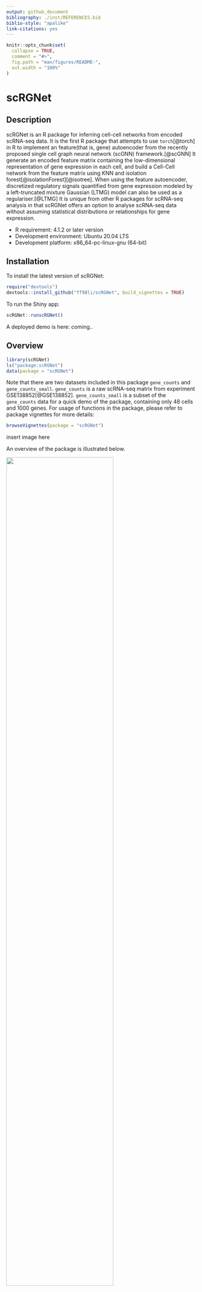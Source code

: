 ```yaml
---
output: github_document
bibliography: ./inst/REFERENCES.bib
biblio-style: "apalike"
link-citations: yes
---
```


<!-- README.md is generated from README.Rmd. Please edit that file -->

```r
knitr::opts_chunk$set(
  collapse = TRUE,
  comment = "#>",
  fig.path = "man/figures/README-",
  out.width = "100%"
)
```

# scRGNet

## Description
<!-- badges: start -->
<!-- badges: end -->

scRGNet is an R package for inferring cell-cell networks from encoded scRNA-seq data.
It is the first R package that attempts to use `torch`[@torch] in R to implement an feature(that is, gene) autoencoder from the recently proposed single cell graph neural network (scGNN) framework.[@scGNN] It generate an encoded feature matrix containing the low-dimensional representation of gene expression in each cell, and build a Cell-Cell network from the feature matrix using KNN and isolation forest[@isolationForest][@isotree]. When using the feature autoencoder, discretized regulatory signals quantified from gene expression modeled by a left-truncated mixture Gaussian (LTMG) model can also be used as a regulariser.[@LTMG] It is unique from other R packages for scRNA-seq analysis in that scRGNet offers an option to analyse scRNA-seq data without assuming statistical distributions or relationships for gene expression.

- R requirement: 4.1.2 or later version
- Development environment: Ubuntu 20.04 LTS
- Development platform: x86_64-pc-linux-gnu (64-bit)

## Installation

To install the latest version of scRGNet:

``` r
require("devtools")
devtools::install_github("ff98li/scRGNet", build_vignettes = TRUE)
```

To run the Shiny app:

``` r
scRGNet::runscRGNet()
```

A deployed demo is here: coming..

## Overview

```r
library(scRGNet)
ls("package:scRGNet")
data(package = "scRGNet")
```

Note that there are two datasets included in this package `gene_counts` and `gene_counts_small`. `gene_counts` is a raw scRNA-seq matrix from experiment GSE138852[@GSE138852]. `gene_counts_small` is a subset of the `gene_counts` data for a quick demo of the package, containing only 48 cells and 1000 genes. For usage of functions in the package, please refer to package vignettes for more details:

```r
browseVignettes(package = "scRGNet")
```

insert image here


An overview of the package is illustrated below.

![](./inst/extdata/structure.png){ width=75% }

## Contributions

The author of the package is Feifei Li. The *runLTMG* function uses the LTMG object and the function for inferring LTMG tags from `scgnnltmg`[@scGNN]. `data.table` R package[@dt] is used for fast reading in a large size scRNA-seq raw matrix from csv. The `Matrix`[@matrix] R package is used to store scRNA-seq data as a sparse matrix to reduce memory usage, and used to convert a tensor object to an R matrix. The *scDataset* object is an `R6` object[@r6] inherited from class `dataset` from `torch`. The feature autoencoder is also an R6 object inherited from the basic neural network modules `nn_module` from `torch` R package, and it makes use of its functional modules `nnf_linear` and `nnf_relu`.[@torch] Iteration of model training makes use of `coro::loop` form the `coro` R package. The model training also uses `progress` R package to inform users the model trainning progress. The *generateNetwork* function makes use of `graph_from_data_frame` from `igraph` R package to generate a plottable `igraph` object.[@igraph], and the isolation forest model from the `isotree` R package[@isotree] is used to prune outliers in cell graphs produced by *generateNetwork*. The interactive visualisation of produced cell network makes use of the `visNetwork` R package[@visNetwork]. `plotDegree` and `plotLog` make use of the `graphics` R package[@graphics]. `cluster_label_prop` and `degree` function from `igraph` R package are used to compute the communities and degrees of the network. The shiny app of this package is made with `shiny`[@shiny], `shinyjs`[@shinyjs], and `shinybusy`[@shinybusy] R packages. Except for the LTMG modeling in `runLTMG` uses external R package for computation, all other functions for data processing and analysis in this package are my original R implementation. 

## Acknowledgements

This  package  was  developed  as  part  of  an  assessment  for  2021  BCB410H:  Applied  Bioinformatics, University of Toronto, Toronto, CANADA.

## References
